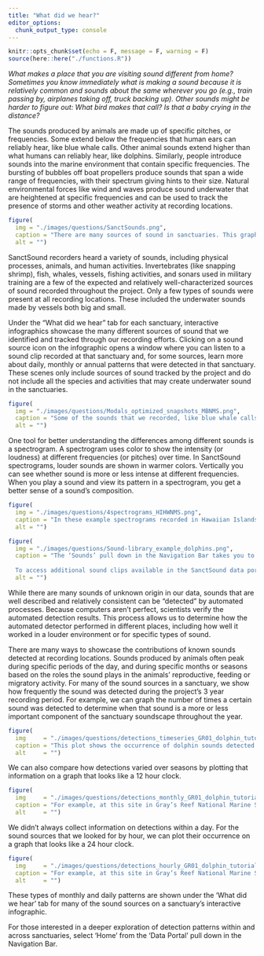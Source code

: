 ```yaml
---
title: "What did we hear?"
editor_options: 
  chunk_output_type: console
---
```


```r
knitr::opts_chunk$set(echo = F, message = F, warning = F)
source(here::here("./functions.R"))
```

_What makes a place that you are visiting sound different from home? Sometimes you know immediately what is making a sound because it is relatively common and sounds about the same wherever you go (e.g., train passing by, airplanes taking off, truck backing up). Other sounds might be harder to figure out: What bird makes that call? Is that a baby crying in the distance?_

The sounds produced by animals are made up of specific pitches, or frequencies. Some extend below the frequencies that human ears can reliably hear, like blue whale calls. Other animal sounds extend higher than what humans can reliably hear, like dolphins. Similarly, people introduce sounds into the marine environment that contain specific frequencies. The bursting of bubbles off boat propellers produce sounds that span a wide range of frequencies, with their spectrum giving hints to their size. Natural environmental forces like wind and waves produce sound underwater that are heightened at specific frequencies and can be used to track the presence of storms and other weather activity at recording locations.

```r
figure(
  img = "./images/questions/SanctSounds.png",
  caption = "There are many sources of sound in sanctuaries. This graphic highlights the sound sources that we focused on in the SanctSound project, including physical (purple bar), animal (green) and human-made (orange). The width of the bars indicates the range of frequencies (or pitches) that are typical of that sound source. For comparison, the yellow bar shows the hearing range of humans in air, and is also the range of frequencies that were recorded by SanctSound hydrophones.",
  alt = "")
```

SanctSound recorders heard a variety of sounds, including physical processes, animals, and human activities. Invertebrates (like snapping shrimp), fish, whales, vessels, fishing activities, and sonars used in military training are a few of the expected and relatively well-characterized sources of sound recorded throughout the project. Only a few types of sounds were present at all recording locations. These included the underwater sounds made by vessels both big and small. 

Under the “What did we hear” tab for each sanctuary, interactive infographics showcase the many different sources of sound that we identified and tracked through our recording efforts. Clicking on a sound source icon on the infographic opens a window where you can listen to a sound clip recorded at that sanctuary and, for some sources, learn more about daily, monthly or annual patterns that were detected in that sanctuary. These scenes only include sources of sound tracked by the project and do not include all the species and activities that may create underwater sound in the sanctuaries.

::: { .overflow-auto}

```r
figure(
  img = "./images/questions/Modals_optimized_snapshots_MBNMS.png",
  caption = "Some of the sounds that we recorded, like blue whale calls, extend below the frequencies that human ears can easily hear and that the speakers on typical electronic devices can reliably produce. For these cases, we have included the original sound clip recorded as well as a version of the clip optimized for human hearing. In addition to providing sound clips of specific sound sources, we also wanted to provide examples of what it sounds like when some of these sound sources co-occur. These “soundscape snapshots” help illustrate what the sanctuary sounds like in a certain place and time.",
  alt = "")
```

:::

One tool for better understanding the differences among different sounds is a spectrogram. A spectrogram uses color to show the intensity (or loudness) at different frequencies (or pitches) over time. In SanctSound spectrograms, louder sounds are shown in warmer colors. Vertically you can see whether sound is more or less intense at different frequencies. When you play a sound and view its pattern in a spectrogram, you get a better sense of a sound’s composition. 

::: { .overflow-auto}

```r
figure(
  img = "./images/questions/4spectrograms_HIHWNMS.png",
  caption = "In these example spectrograms recorded in Hawaiian Islands Humpback Whale National Marine Sanctuary, you can see and hear the varied pitches and note types that make up humpback whale songs, the simpler and highly repetitive clicks made by sperm whales, the blurry underwater signature of rain on the ocean’s surface, and the lower frequency blade signature made by the propellor of a nearby vessel.",
  alt = "")
```
:::

```r
figure(
  img = "./images/questions/Sound-library_example_dolphins.png",
  caption = "The ‘Sounds’ pull down in the Navigation Bar takes you to the **[Example Sounds](./sounds.html)** page, which contains all the sound clips available through the interactive infographics across all eight sanctuaries. 
  
  To access additional sound clips available in the SanctSound data portal, select ‘Sound Library’ under the ‘Data Portal’ pull down in the Navigation Bar.",
  alt = "")
```

While there are many sounds of unknown origin in our data, sounds that are well described and relatively consistent can be “detected” by automated processes. Because computers aren’t perfect, scientists verify the automated detection results. This process allows us to determine how the automated detector performed in different places, including how well it worked in a louder environment or for specific types of sound. 

There are many ways to showcase the contributions of known sounds detected at recording locations. Sounds produced by animals often peak during specific periods of the day, and during specific months or seasons based on the roles the sound plays in the animals’ reproductive, feeding or migratory activity. For many of the sound sources in a sanctuary, we show how frequently the sound was detected during the project’s 3 year recording period. For example, we can graph the number of times a certain sound was detected to determine when that sound is a more or less important component of the sanctuary soundscape throughout the year.


```r
figure(
  img     = "./images/questions/detections_timeseries_GR01_dolphin_tutorial.png",
  caption = "This plot shows the occurrence of dolphin sounds detected at a listening station in Gray’s Reef National Marine Sanctuary..",
  alt     = "")
```

We can also compare how detections varied over seasons by plotting that information on a graph that looks like a 12 hour clock.

```r
figure(
  img     = "./images/questions/detections_monthly_GR01_dolphin_tutorial.png",
  caption = "For example, at this site in Gray’s Reef National Marine Sanctuary, dolphin sounds were recorded most often in the winter months with some degree of variability in all months (grey band) during the three years of recording effort.",
  alt     = "")
```

We didn’t always collect information on detections within a day. For the sound sources that we looked for by hour, we can plot their occurrence on a graph that looks like a 24 hour clock. 

::: { .overflow-auto}

```r
figure(
  img     = "./images/questions/detections_hourly_GR01_dolphin_tutorial.png",
  caption = "For example, at this site in Gray’s Reef National Marine Sanctuary, dolphin sounds were detected across all hours of the day but tended to be detected more during nighttime hours.",
  alt     = "")
```

These types of monthly and daily patterns are shown under the ‘What did we hear’ tab for many of the sound sources on a sanctuary’s interactive infographic. 

For those interested in a deeper exploration of detection patterns within and across sanctuaries, select ‘Home’ from the ‘Data Portal’ pull down in the Navigation Bar.

:::
